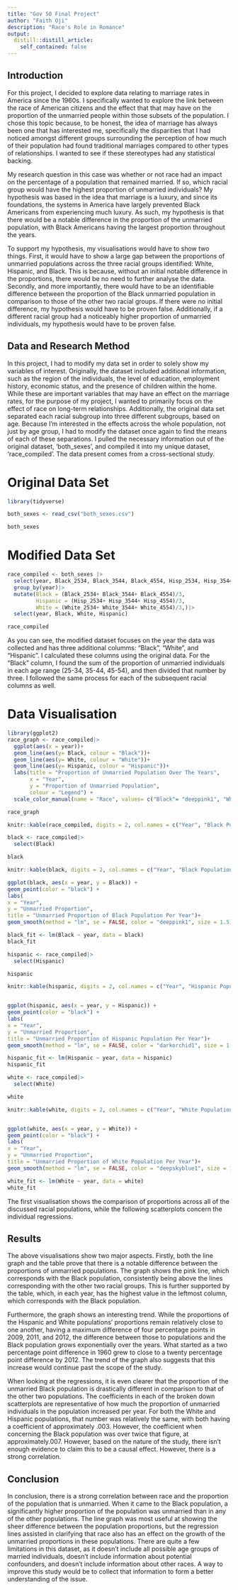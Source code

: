 ```yaml
---
title: "Gov 50 Final Project"
author: "Faith Oji"
description: "Race's Role in Romance"
output:
  distill::distill_article:
    self_contained: false
---
```

## Introduction

For this project, I decided to explore data relating to marriage rates in America since the 1960s. I specifically wanted to explore the link between the race of American citizens and the effect that that may have on the proportion of the unmarried people within those subsets of the population. I chose this topic because, to be honest, the idea of marriage has always been one that has interested me, specifically the disparities that I had noticed amongst different groups surrounding the perception of how much of their population had found traditional marriages compared to other types of relationships. I wanted to see if these stereotypes had any statistical backing.

My research question in this case was whether or not race had an impact on the percentage of a population that remained married. If so, which racial group would have the highest proportion of unmarried individuals? My hypothesis was based in the idea that marriage is a luxury, and since its foundations, the systems in America have largely prevented Black Americans from experiencing much luxury. As such, my hypothesis is that there would be a notable difference in the proportion of the unmarried population, with Black Americans having the largest proportion throughout the years.

To support my hypothesis, my visualisations would have to show two things. First, it would have to show a large gap between the proportions of unmarried populations across the three racial groups identified: White, Hispanic, and Black. This is because, without an initial notable difference in the proportions, there would be no need to further analyse the data. Secondly, and more importantly, there would have to be an identifiable difference between the proportion of the Black unmarried population in comparison to those of the other two racial groups. If there were no initial difference, my hypothesis would have to be proven false. Additionally, if a different racial group had a noticeably higher proportion of unmarried individuals, my hypothesis would have to be proven false. 

## Data and Research Method

In this project, I had to modify my data set in order to solely show my variables of interest. Originally, the dataset included additional information, such as the region of the individuals, the level of education, employment history, economic status, and the presence of children within the home. While these are important variables that may have an effect on the marriage rates, for the purpose of my project, I wanted to primarily focus on the effect of race on long-term relationships. Additionally, the original data set separated each racial subgroup into three different subgroups, based on age. Because I'm interested in the effects across the whole population, not just by age group, I had to modify the dataset once again to find the means of each of these separations. I pulled the necessary information out of the original dataset, 'both_sexes', and compiled it into my unique dataset, 'race_compiled'. The data present comes from a cross-sectional study. 

# Original Data Set
```r
library(tidyverse)

both_sexes <- read_csv("both_sexes.csv")

both_sexes
```

# Modified Data Set
```r

race_compiled <- both_sexes |>
  select(year, Black_2534, Black_3544, Black_4554, Hisp_2534, Hisp_3544, Hisp_4554, White_2534, White_3544, White_4554)|>
  group_by(year)|>
  mutate(Black = (Black_2534+ Black_3544+ Black_4554)/3,
         Hispanic = (Hisp_2534+ Hisp_3544+ Hisp_4554)/3,
         White = (White_2534+ White_3544+ White_4554)/3,)|>
  select(year, Black, White, Hispanic) 

race_compiled
```

As you can see, the modified dataset focuses on the year the data was collected and has three additional columms: "Black", "White", and "Hispanic". I calculated these columns using the original data. For the "Black" column, I found the sum of the proportion of unmarried individuals in each age range (25-34, 35-44, 45-54), and then divided that number by three. I followed the same process for each of the subsequent racial columns as well.

# Data Visualisation

```r
library(ggplot2)
race_graph <- race_compiled|>
  ggplot(aes(x = year))+
  geom_line(aes(y= Black, colour = "Black"))+
  geom_line(aes(y= White, colour = "White"))+
  geom_line(aes(y= Hispanic, colour = "Hispanic"))+
  labs(title = "Proportion of Unmarried Population Over The Years",
       x = "Year",
       y = "Proportion of Unmarried Population",
       colour = "Legend") +
  scale_color_manual(name = "Race", values= c("Black"= "deeppink1", "White"= "deepskyblue1", "Hispanic"= "darkorchid1"))

race_graph

```
```r

knitr::kable(race_compiled, digits = 2, col.names = c("Year", "Black Population", "White Population", "Hispanic Population"))

```

```r

black <- race_compiled|>
  select(Black)

black

knitr::kable(black, digits = 2, col.names = c("Year", "Black Population"))

ggplot(black, aes(x = year, y = Black)) +
geom_point(color = "black") +
labs(
x = "Year",
y = "Unmarried Proportion",
title = "Unmarried Proportion of Black Population Per Year")+
geom_smooth(method = "lm", se = FALSE, color = "deeppink1", size = 1.5)

black_fit <- lm(Black ~ year, data = black)
black_fit
```

```r
hispanic <- race_compiled|>
  select(Hispanic)

hispanic

knitr::kable(hispanic, digits = 2, col.names = c("Year", "Hispanic Population"))


ggplot(hispanic, aes(x = year, y = Hispanic)) +
geom_point(color = "black") +
labs(
x = "Year",
y = "Unmarried Proportion",
title = "Unmarried Proportion of Hispanic Population Per Year")+
geom_smooth(method = "lm", se = FALSE, color = "darkorchid1", size = 1.5)

hispanic_fit <- lm(Hispanic ~ year, data = hispanic)
hispanic_fit
```
```r
white <- race_compiled|>
  select(White)

white

knitr::kable(white, digits = 2, col.names = c("Year", "White Population"))


ggplot(white, aes(x = year, y = White)) +
geom_point(color = "black") +
labs(
x = "Year",
y = "Unmarried Proportion",
title = "Unmarried Proportion of White Population Per Year")+
geom_smooth(method = "lm", se = FALSE, color = "deepskyblue1", size = 1.5)

white_fit <- lm(White ~ year, data = white)
white_fit
```

The first visualisation shows the comparison of proportions across all of the discussed racial populations, while the following scatterplots concern the individual regressions. 

## Results

The above visualisations show two major aspects. Firstly, both the line graph and the table prove that there is a notable difference between the proportions of unmarried populations. The graph shows the pink line, which corresponds with the Black population, consistently being above the lines corresponding with the other two racial groups. This is further supported by the table, which, in each year, has the highest value in the leftmost column, which corresponds with the Black population.

Furthermore, the graph shows an interesting trend. While the proportions of the Hispanic and White populations' proportions remain relatively close to one another, having a maximum difference of four percentage points in 2009, 2011, and 2012, the difference between those to populations and the Black population grows exponentially over the years. What started as a two percentage point difference in 1960 grew to close to a twenty percentage point difference by 2012. The trend of the graph also suggests that this increase would continue past the scope of the study.

When looking at the regressions, it is even clearer that the proportion of the unmarried Black population is drastically different in comparison to that of the other two populations. The coefficients in each of the broken down scatterplots are representative of how much the proportion of unmarried individuals in the population increased per year. For both the White and Hispanic populations, that number was relatively the same, with both having a coefficient of approximately .003. However, the coefficient when concerning the Black population was over twice that figure, at approximately.007. However, based on the nature of the study, there isn't enough evidence to claim this to be a causal effect. However, there is a strong correlation.

## Conclusion

In conclusion, there is a strong correlation between race and the proportion of the population that is unmarried. When it came to the Black population, a significantly higher proportion of the population was unmarried than in any of the other populations. The line graph was most useful at showing the sheer difference between the population proportions, but the regression lines assisted in clarifying that race also has an effect on the growth of the unmarried proportions in these populations. There are quite a few limitations in this dataset, as it doesn't include all possible age groups of married individuals, doesn't include information about potential confounders, and doesn't include information about other races. A way to improve this study would be to collect that information to form a better understanding of the issue. 